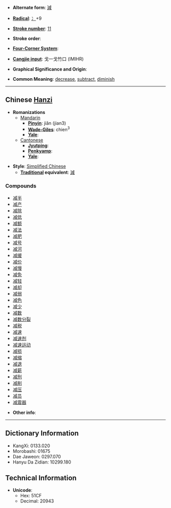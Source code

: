 * '''Alternate form''': [[減]]

* '''[[Wiktionary:Chinese radical index| Radical]]''': [[Wiktionary:Chinese radical index 冫|冫]]+9

* '''[[Wiktionary:Chinese total strokes index|Stroke number]]''': [[Wiktionary:Chinese total strokes index 11|11]]

* '''Stroke order''': 

* '''[[Wiktionary:Chinese four corner index|Four-Corner System]]''': 

* '''[[Wiktionary:Chinese Cangjie index|Cangjie input]]''': 戈一戈竹口 (IMIHR)

* '''Graphical Significance and Origin''': 

* '''Common Meaning''': [[decrease]], [[subtract]], [[diminish]]

----

== Chinese [[Hanzi]] ==

* '''Romanizations'''
** [[Mandarin]]
*** '''[[Pinyin]]''': jiǎn (jian3)
*** '''[[Wade-Giles]]''': chien<sup>3</sup>
*** '''[[Yale]]''': 
**[[Cantonese]]
***'''[[Jyutping]]''':
***'''[[Penkyamp]]''': 
***'''[[Yale]]''': 

* '''Style''': [[Simplified Chinese]] 
** '''[[Traditional Chinese|Traditional]] equivalent''': [[減]]

===Compounds===
*[[减半]]
*[[减产]]
*[[减除]]
*[[减低]]
*[[减额]]
*[[减法]]
*[[减肥]]
*[[减号]]
*[[减河]]
*[[减缓]]
*[[减价]]
*[[减慢]]
*[[减免]]
*[[减轻]]
*[[减却]]
*[[减弱]]
*[[减色]]
*[[减少]]
*[[减数]]
*[[减数分裂]]
*[[减税]]
*[[减速]]
*[[减速剂]]
*[[减速运动]]
*[[减损]]
*[[减缩]]
*[[减退]]
*[[减薪]]
*[[减刑]]
*[[减削]]
*[[减压]]
*[[减员]]
*[[减震器]]

* '''Other info''': 

----

== Dictionary Information ==

* KangXi: 0133.020
* Morobashi: 01675
* Dae Jaweon: 0297.070
* Hanyu Da Zidian: 10299.180

== Technical Information ==

* '''Unicode''':
** Hex: 51CF
** Decimal: 20943
